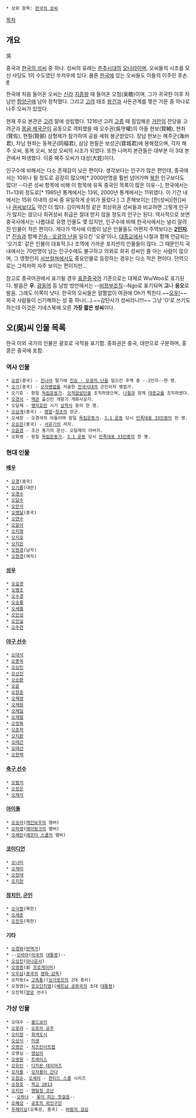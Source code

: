  * 상위 항목: [[한국의 성씨]]

[[목차]]
== 개요 ==
吳

중국과 [[한국의 성씨]] 중 하나. 성씨의 유래는 [[춘추시대]]의 [[오(춘추시대)|오나라]]이며, 오씨들의 시조를 모신 사당도 1의 수도였던 쑤저우에 있다. 물론 [[한국]]에 있는 오씨들도 이들의 이주민 후손. [http://blog.naver.com/jyo4116/110025171756 #]

한국에 처음 들어온 오씨는 [[신라]] [[지증왕]] 때 들어온 오첨(吳瞻)이며, 그가 귀국한 이후 차남만 [[함양군]]에 남아 정착했다. 그리고 [[고려]] 태조 [[왕건]]과 사돈관계를 맺은 가문 중 하나로 나주 오씨가 있었다.

현재 주요 본관은 [[고려]] 말에 성립했다. 1216년 고려 [[고종]] 때 침입해온 [[거란]]의 잔당을 고려군과 [[몽골 제국]]군이 공동으로 격퇴했을 때 오수권(吳守權)의 아들 현보(賢輔), 현좌(賢佐), 현필(賢弼) 삼형제가 참가하여 공을 세워 봉군받았다. 장남 현보는 해주군(海州君), 차남 현좌는 동복군(同福君), 삼남 현필은 보성군(寶城君)에 봉해졌으며, 각자 해주 오씨, 동복 오씨, 보성 오씨의 시조가 되었다. 또한 나머지 본관들은 대부분 이 3대 본관에서 파생했다. 이중 해주 오씨가 대성(大姓)이다.

인구수에 비해서는 다소 존재감이 낮은 편이다. 생각보다는 인구가 많은 편인데, 중국에서는 10위나 될 정도로 굉장히 많으며[* 2000만명을 훨씬 넘어가며 [[북한]] 인구보다도 많다! --다른 성씨 항목에 비해 이 항목에 유독 중국인 목록이 많은 이유--], 한국에서는 11~13위 정도로[* 1985년 통계에서는 13위, 2000년 통계에서는 11위였다. 이 기간 내에서는 15위 이내의 성씨 중 유일하게 순위가 올랐다.] 그 흔해보이는 [한(성씨)|한]]씨나 [[권]]씨보다도 약간 더 많다. 김이박최정 같은 최상위권 성씨들과 비교하면 그렇게 인구가 많지는 않으나 희귀성씨 취급은 절대 받지 않을 정도의 인구는 된다. 역사적으로 보면 중국사에서는 나름대로 유명 인물도 몇 있지만, 인구수에 비해 한국사에서는 널리 알려진 인물이 적은 편이다. 게다가 역사에 이름이 남은 인물들도 어쩐지 주역보다는 '''[[2인자]]'''.[* [[진승]]과 함께 [[진승 · 오광의 난]]을 일으킨 '오광'이나, [[대종교]]에서 나철과 함께 언급되는 '오기호' 같은 인물이 대표적.]나 조역에 가까운 포지션의 인물들이 많다. 그 때문인지 국내에서는 70만명이 넘는 인구수에도 불구하고 의외로 희귀 성씨인 줄 아는 사람이 많으며, 그 영향인지 [[서브컬쳐]]에서도 중요인물로 등장하는 경우는 다소 적은 편이다. 단역으로는 그럭저럭 자주 보이는 편이지만...

참고로 중국어권에서 표기될 경우 [[표준중국어]] 기준으로는 대체로 Wu/Woo로 표기된다. 발음은 '''우'''. [[광동어]] 등 남방 방언에서는 --[[NGO|비정부조직]]--Ngo로 표기되며 '''고'''나 '''응오'''로 발음. 그래도 이쪽이 낫다. 한국의 오씨들은 얄짤없이 여권에 Oh가 찍힌다.~~[[감탄사|오우!]]~~ 외국 사람들이 신기해하는 성 중 하나(...).~~감탄사가 성씨라니!!!~~ 그냥 'O'로 쓰기도 하는데 이것은 기네스북에 오른 '''가장 짧은 성씨'''이다.

== 오(吳)씨 인물 목록 ==
한국 이외 국가의 인물은 괄호로 국적을 표기함. 중화권은 중국, 대만으로 구분하며, 홍콩은 중국에 포함.

=== 역사 인물 ===
 * [[오광]](중국) - [[진나라]] 말기에 [[진승 · 오광의 난]]을 일으킨 주역 중 --2인자--한 명.
 * [[오기]](중국) - [[오자병법]]을 저술한 [[전국시대(중국)|전국시대]]의 군인이자 병법가.
 * 오기호 - 항일 [[독립운동가]]. [[을사오적|오적]]암살단을 조직하였으며, [[나철]]과 함께 [[대종교]]를 조직하였다.
 * [[오경석]] - [[역관]] 출신인 개항기 개화사상가.
 * 오달제 - [[병자호란]] 시기 [[삼학사]] 중의 한 명.
 * [[오삼계]](중국) - [[명나라|명말]]~[[청나라|청초]]의 장군.
 * 오세창 - 오경석의 아들이며 항일 [[독립운동가]]. [[3.1 운동]] 당시 [[민족대표 33인]]중의 한 명.
 * [[오승은]](중국) - [[서유기]]의 저자.
 * [[오윤겸]] - 조선 중기의 문신. 오달제의 아버지.
 * 오화영 - 항일 [[독립운동가]]. [[3.1 운동]] 당시 [[민족대표 33인]]중의 한 명.

=== 현대 인물 ===
==== [[배우]] ====
 * [[오경]](중국)
 * [[오기륭]](대만)
 * [[오경수]]
 * [[오달수]]
 * [[오만석]]
 * [[오맹달]](중국)
 * [[오연수]]
 * [[오윤아]]
 * [[오지명]]
 * [[오지호]]
 * [[오지은]]
 * [[오현경#s-1|오현경]](남자)
 * [[오현경#s-2|오현경]](여자)
==== [[성우]] ====
 * [[오길경]]
 * [[오병조]]
 * [[오수경]]
 * [[오승룡]]
 * [[오세홍]]
 * [[오인성]]
 * [[오인실]]
 * [[오주연]]
==== [[야구 관련 인물|야구 선수]] ====
 * [[오대석]]
 * [[오봉옥]]
 * [[오상민]]
 * [[오선진]]
 * [[오승환]]
 * [[오윤]]
 * [[오장훈]]
 * [[오재영]]
 * [[오재원]]
 * [[오재일]]
 * [[오재필]]
 * [[오정복]]
 * [[오준혁]]
 * [[오지환]]
 * [[오태근]]
 * [[오태선]]
 * [[오현택]]
==== [[축구 관련 인물|축구 선수]] ====
 * [[오범석]]
 * [[오장은]]
 * [[오재석]]
==== [[아이돌]] ====
 * [[오승아]]([[레인보우(아이돌)|레인보우]]의 멤버)
 * [[오하영]]([[에이핑크]]의 멤버)
 * [[오혜린]]([[애프터 스쿨]]의 멤버)
==== [[코미디언]] ====
 * [[오나미]]
 * [[오재미]]
 * [[오정태]]
 * [[오지헌]]
==== [[정치인]], [[군인]] ====
 * [[오극렬]](북한)
 * [[오세훈]]
 * [[오진우]](북한)
==== 기타 ====
 * [[오경화]]([[번역가]]) 
 * --[[오바마]]([[미국]]의 [[대통령]])--
 * [[오상진]]([[아나운서]])
 * [[오영종]](前 [[프로게이머]])
 * [[오우삼]]([[중국]]의 [[영화 감독]])
 * 오작동(= [[고촉통]])([[싱가포르]]의 2대 총리)
 * 오정염(= [[응오딘지엠]])([[베트남 공화국]]의 초대 [[대통령]])
 * 오진혁([[양궁]] 선수)

=== 가상 인물 ===
 * 오대수 - [[올드보이(2003년 영화)|올드보이]]
 * [[오로라(오로라 공주)|오로라]] - [[오로라 공주(드라마)|오로라 공주]]
 * [[오미정]] - [[회색도시]]
 * [[오상식]] - [[미생(웹툰)|미생]]
 * [[오영곤]] - [[치즈인더트랩]]
 * 오영심 - [[영심이]]
 * [[미스티(트레이스)|오영원]] - [[트레이스(웹툰)|트레이스]]
 * [[오유민]] - [[디지몬 테이머즈]]
 * [[오자룡]] - [[오자룡이 간다]]
 * [[오점순]], [[오세아]] - [[헌티드 스쿨]] 시리즈
 * [[오정호]] - [[학교 2013]]
 * [[사토 미와코|오지인]] - [[명탐정 코난]]
 * --[[마츠마에 오하나|오하나]] - [[꽃이 피는 첫걸음]]--
 * [[오혜성]] - [[공포의 외인구단]]
 * [[우헤이싱]](오흑성, 중국) - [[바람의 검심]]
